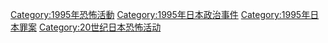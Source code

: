 [[Category:1995年恐怖活動|Category:1995年恐怖活動]]
[[Category:1995年日本政治事件|Category:1995年日本政治事件]]
[[Category:1995年日本罪案|Category:1995年日本罪案]]
[[Category:20世纪日本恐怖活动|Category:20世纪日本恐怖活动]]